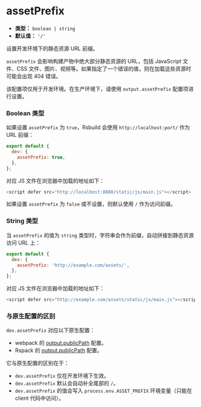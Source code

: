 # assetPrefix

- **类型：** `boolean | string`
- **默认值：** `'/'`

设置开发环境下的静态资源 URL 前缀。

`assetPrefix` 会影响构建产物中绝大部分静态资源的 URL，包括 JavaScript 文件、CSS 文件、图片、视频等。如果指定了一个错误的值，则在加载这些资源时可能会出现 404 错误。

该配置项仅用于开发环境。在生产环境下，请使用 `output.assetPrefix` 配置项进行设置。

### Boolean 类型

如果设置 `assetPrefix` 为 `true`，Rsbuild 会使用 `http://localhost:port/` 作为 URL 前缀：

```js
export default {
  dev: {
    assetPrefix: true,
  },
};
```

对应 JS 文件在浏览器中加载的地址如下：

```js
<script defer src="http://localhost:8080/static/js/main.js"></script>
```

如果设置 `assetPrefix` 为 `false` 或不设置，则默认使用 `/` 作为访问前缀。

### String 类型

当 `assetPrefix` 的值为 `string` 类型时，字符串会作为前缀，自动拼接到静态资源访问 URL 上：

```js
export default {
  dev: {
    assetPrefix: 'http://example.com/assets/',
  },
};
```

对应 JS 文件在浏览器中加载的地址如下：

```js
<script defer src="http://example.com/assets/static/js/main.js"></script>
```

### 与原生配置的区别

`dev.assetPrefix` 对应以下原生配置：

- webpack 的 [output.publicPath](https://webpack.js.org/guides/public-path/) 配置。
- Rspack 的 [output.publicPath](https://rspack.dev/zh/config/output#outputpublicpath) 配置。

它与原生配置的区别在于：

- `dev.assetPrefix` 仅在开发环境下生效。
- `dev.assetPrefix` 默认会自动补全尾部的 `/`。
- `dev.assetPrefix` 的值会写入 `process.env.ASSET_PREFIX` 环境变量（只能在 client 代码中访问）。
